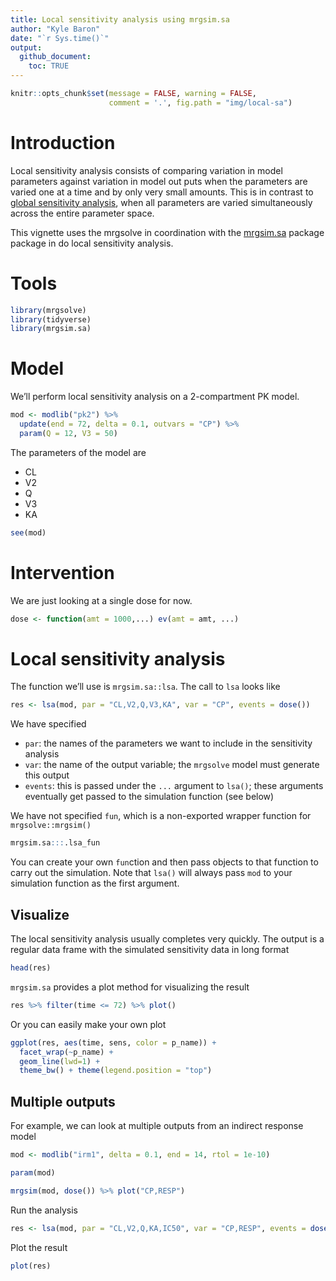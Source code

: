 ```yaml
---
title: Local sensitivity analysis using mrgsim.sa
author: "Kyle Baron"
date: "`r Sys.time()`"
output:
  github_document:
    toc: TRUE
---
```


```r
knitr::opts_chunk$set(message = FALSE, warning = FALSE, 
                      comment = '.', fig.path = "img/local-sa")
```

# Introduction 

Local sensitivity analysis consists of comparing variation in model parameters
against variation in model out puts when the parameters are varied one at a
time and by only very small amounts. This is in contrast to 
[global sensitivity analysis](global-sensobol.md), when all parameters are 
varied simultaneously across the entire parameter space. 

This vignette uses the mrgsolve in coordination with the 
[mrgsim.sa](https://cran.r-project.org/package=mrgsim.sa) package
package in do local sensitivity analysis.


# Tools
```r
library(mrgsolve)
library(tidyverse)
library(mrgsim.sa)
```

# Model

We'll perform local sensitivity analysis on a 2-compartment PK model.

```r
mod <- modlib("pk2") %>%
  update(end = 72, delta = 0.1, outvars = "CP") %>% 
  param(Q = 12, V3 = 50)
```

The parameters of the model are

- CL
- V2
- Q
- V3
- KA

```r
see(mod)
```

# Intervention

We are just looking at a single dose for now.

```r
dose <- function(amt = 1000,...) ev(amt = amt, ...)
```


# Local sensitivity analysis

The function we'll use is `mrgsim.sa::lsa`. The  call to `lsa` looks like

```r
res <- lsa(mod, par = "CL,V2,Q,V3,KA", var = "CP", events = dose())
```

We have specified 

- `par`: the names of the parameters we want to include in the sensitivity 
  analysis
- `var`: the name of the output variable; the `mrgsolve` model must generate 
  this output
- `events`: this is passed under the `...` argument to `lsa()`; these arguments 
  eventually get passed to the simulation function (see below)

We have not specified `fun`, which is a non-exported wrapper function for 
`mrgsolve::mrgsim()`

```r
mrgsim.sa:::.lsa_fun
```

You can create your own `fun`ction and then pass objects to that function 
to carry out the simulation. Note that `lsa()` will always pass `mod`
to your simulation function as the first argument.

## Visualize

The local sensitivity analysis usually completes very quickly. The output 
is a regular data frame with the simulated sensitivity data in long 
format

```r
head(res)
```

`mrgsim.sa` provides a plot method for visualizing the result

```r
res %>% filter(time <= 72) %>% plot()
```

Or you can easily make your own plot

```r
ggplot(res, aes(time, sens, color = p_name)) + 
  facet_wrap(~p_name) + 
  geom_line(lwd=1) + 
  theme_bw() + theme(legend.position = "top")
```


## Multiple outputs

For example, we can look at multiple outputs from an indirect response model

```r
mod <- modlib("irm1", delta = 0.1, end = 14, rtol = 1e-10) 
```

```r
param(mod)

mrgsim(mod, dose()) %>% plot("CP,RESP")
```

Run the analysis 

```r
res <- lsa(mod, par = "CL,V2,Q,KA,IC50", var = "CP,RESP", events = dose())
```

Plot the result

```r
plot(res)
```
